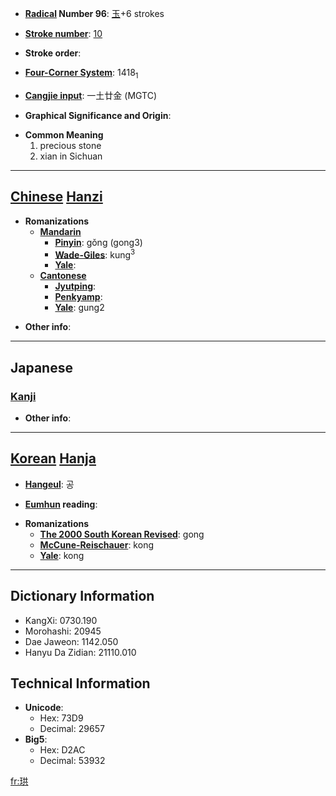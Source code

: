 * '''[[Wiktionary:Chinese radical index| Radical]] Number 96''': [[Wiktionary:Chinese radical index 玉|玉]]+6 strokes

* '''[[Wiktionary:Chinese total strokes index|Stroke number]]''': [[Wiktionary:Chinese total strokes index 10|10]]

* '''Stroke order''': 

* '''[[Wiktionary:Chinese four corner index|Four-Corner System]]''': 1418<sub>1</sub>

* '''[[Wiktionary:Chinese Cangjie index|Cangjie input]]''': 一土廿金 (MGTC)

* '''Graphical Significance and Origin''': 

* '''Common Meaning'''
*#precious stone
*# xian in Sichuan


----

== [[Chinese]] [[Hanzi]] ==

* '''Romanizations'''
** '''[[Mandarin]]'''
*** '''[[Pinyin]]''': gǒng (gong3)
*** '''[[Wade-Giles]]''': kung<sup>3</sup>
*** '''[[Yale]]''': 
** '''[[Cantonese]]'''
*** '''[[Jyutping]]''':
*** '''[[Penkyamp]]''': 
*** '''[[Yale]]''': gung2

* '''Other info''': 

----

==Japanese==
===[[Kanji]]===
{{kanji|on readings=[[きょう]] (kyō), [[こう]] (kō)
|kun readings=
}}

* '''Other info''':  

----

== [[Korean]] [[Hanja]] ==

* '''[[Hangeul]]''': 공

* '''[[Eumhun]] reading''': 

* '''Romanizations'''
** '''[[The 2000 South Korean Revised Romanization|The 2000 South Korean Revised]]''': gong
** '''[[McCune-Reischauer]]''': kong
** '''[[Yale]]''': kong

----

== Dictionary Information ==

* KangXi: 0730.190
* Morohashi: 20945
* Dae Jaweon: 1142.050
* Hanyu Da Zidian: 21110.010

== Technical Information ==

* '''Unicode''':
** Hex: 73D9
** Decimal: 29657
* '''Big5''':
** Hex: D2AC
** Decimal: 53932

[[fr:珙]]